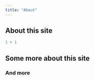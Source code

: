 ```yaml
---
title: "About"
---
```


## About this site

```r
1 + 1
```

## Some more about this site

### And more